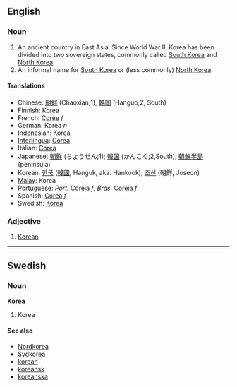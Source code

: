 ==English==
===Noun===
#An ancient country in East Asia.  Since World War II, Korea has been divided into two sovereign states, commonly called [[South Korea]] and [[North Korea]].
#An informal name for [[South Korea]] or (less commonly) [[North Korea]].

====Translations====
*Chinese: [[朝鲜]] (Chaoxian;1), [[韩国]] (Hanguo;2, South)
*Finnish: Korea
*French: [[Corée]] ''f''
*German: Korea ''n''
*Indonesian: Korea
*[[Interlingua]]: [[Corea]]
*Italian: [[Corea]]
*Japanese: [[朝鮮]] (ちょうせん;1); [[韓国]] (かんこく;2,South); [[朝鮮半島]] (peninsula)
*Korean: [[한국]] ([[韓國]], Hanguk, aka. Hankook); [[조선]] (朝鮮, Joseon)
*[[Malay]]: Korea
*Portuguese: ''Port.'' [[Coreia]] ''f'', ''Bras.'' [[Coréia]] ''f''
*Spanish: [[Corea]] ''f''
*Swedish: [[Korea#Swedish|Korea]]

===Adjective===
#[[Korean]]

----

==Swedish==
===Noun===
'''Korea'''

#Korea

====See also====
*[[Nordkorea]]
*[[Sydkorea]]
*[[korean]]
*[[koreansk]]
*[[koreanska]]